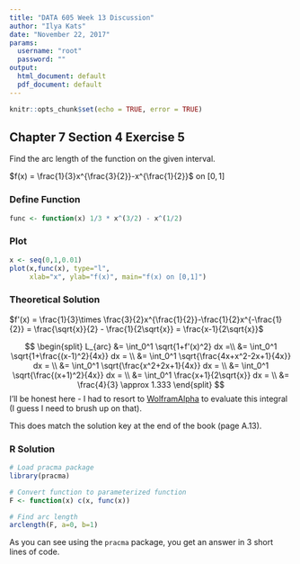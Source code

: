```yaml
---
title: "DATA 605 Week 13 Discussion"
author: "Ilya Kats"
date: "November 22, 2017"
params:
  username: "root"
  password: ""
output:
  html_document: default
  pdf_document: default
---
```


```r
knitr::opts_chunk$set(echo = TRUE, error = TRUE)
```

## Chapter 7 Section 4 Exercise 5

Find the arc length of the function on the given interval.

$f(x) = \frac{1}{3}x^{\frac{3}{2}}-x^{\frac{1}{2}}$ on $[0,1]$

### Define Function

```r
func <- function(x) 1/3 * x^(3/2) - x^(1/2)
```

### Plot

```r
x <- seq(0,1,0.01)
plot(x,func(x), type="l",
     xlab="x", ylab="f(x)", main="f(x) on [0,1]")
```

### Theoretical Solution

$f'(x) = \frac{1}{3}\times \frac{3}{2}x^{\frac{1}{2}}-\frac{1}{2}x^{-\frac{1}{2}} = \frac{\sqrt{x}}{2} - \frac{1}{2\sqrt{x}} = \frac{x-1}{2\sqrt{x}}$

$$
\begin{split}
L_{arc} &= \int_0^1 \sqrt{1+f'(x)^2} dx =\\
&=  \int_0^1 \sqrt{1+\frac{(x-1)^2}{4x}} dx = \\
&=  \int_0^1 \sqrt{\frac{4x+x^2-2x+1}{4x}} dx = \\
&=  \int_0^1 \sqrt{\frac{x^2+2x+1}{4x}} dx = \\
&=  \int_0^1 \sqrt{\frac{(x+1)^2}{4x}} dx = \\
&=  \int_0^1 \frac{x+1}{2\sqrt{x}} dx = \\
&= \frac{4}{3} \approx 1.333
\end{split}
$$
I'll be honest here - I had to resort to [WolframAlpha](http://www.wolframalpha.com) to evaluate this integral (I guess I need to brush up on that).

This does match the solution key at the end of the book (page A.13).

### R Solution

```r
# Load pracma package
library(pracma)

# Convert function to parameterized function
F <- function(x) c(x, func(x))

# Find arc length
arclength(F, a=0, b=1)
```

As you can see using the `pracma` package, you get an answer in 3 short lines of code.
